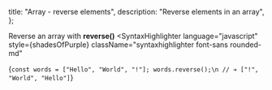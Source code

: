 
  title: "Array - reverse elements",
  description: "Reverse elements in an array",
};


Reverse an array with **reverse()**
<SyntaxHighlighter
  language="javascript"
  style={shadesOfPurple}
  className="syntaxhighlighter font-sans rounded-md"
>
  {`const words = ["Hello", "World", "!"];
words.reverse();\n
// ➔ ["!", "World", "Hello"]`}
</SyntaxHighlighter>
